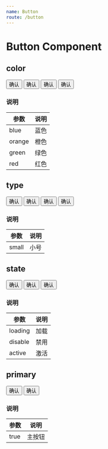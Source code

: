 ```yaml
---
name: Button
route: /button
---
```



# Button Component

## color
<Playground>
    <Button.Group>
        <Button color='blue' primary>确认</Button>
        <Button color='orange' primary>确认</Button>
        <Button color='green' primary>确认</Button>
        <Button color='red' primary>确认</Button>
    </Button.Group>
</Playground>


### 说明
| 参数      | 说明                                      |
|-----------|-------------------------------------------|
| blue | 蓝色 |
| orange | 橙色 |
| green | 绿色 |
| red | 红色 |

## type
<Playground>
    <Button.Group>
        <Button type='small' primary>确认</Button>
        <Button type='small' color='orange' primary>确认</Button>
        <Button type='small' color='green' primary>确认</Button>
        <Button type='small' color='red' primary>确认</Button>
    </Button.Group>
</Playground>

### 说明
| 参数      | 说明                                      |
|-----------|-------------------------------------------|
| small | 小号 |

## state
<Playground>
    <Button.Group>
        <Button state='active' primary>确认</Button>
        <Button state='disable' primary>确认</Button>
        <Button state='loading' primary>确认</Button>
    </Button.Group>
</Playground>

### 说明
| 参数      | 说明                                      |
|-----------|-------------------------------------------|
| loading | 加载 |
| disable | 禁用 |
| active | 激活 |

## primary
<Playground>
    <Button.Group>
        <Button primary>确认</Button>
        <Button>确认</Button>
    </Button.Group>
</Playground>

### 说明
| 参数      | 说明                                      |
|-----------|-------------------------------------------|
| true | 主按钮 |